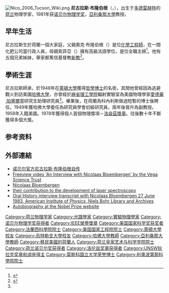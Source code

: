 {{Infobox scientist
| name             = 尼古拉斯·布隆伯根{{Nobel icon|1981年诺贝尔物理学奖|诺贝尔物理学奖}}<br />Nicolaas Bloembergen
| image            = Nicolaas Bloembergen 1981.jpg
| caption          = 尼古拉斯·布隆伯根（攝於1981年）
| birth_date       = {{birth date|1920|3|11}}
| birth_place      = {{NED}}[[多德雷赫特|多德雷赫特]]
| death_date       = {{death date and age|2017|9|5|1920|03|1}}<ref>[https://www.universiteitleiden.nl/nieuws/2017/09/nobelprijswinnaar-nicolaas-bloembergen-97-overleden Nobelprijswinnaar Nicolaas Bloembergen (97) overleden] {{Wayback|url=https://www.universiteitleiden.nl/nieuws/2017/09/nobelprijswinnaar-nicolaas-bloembergen-97-overleden |date=20170906225209 }} {{nl icon}}</ref>
| death_place      = {{USA}}[[亞利桑那州|亞利桑那州]][[图森_(亚利桑那州)|图森]]
| citizenship      = {{NED}}<br>{{USA}}
| field            = [[應用物理學|應用物理學]]
| work_institution = [[亞利桑那大學|亞利桑那大學]]
| alma_mater       = [[萊頓大學|萊頓大學]]<br>[[乌特勒支大学|乌特勒支大学]]
| known_for        = [[鐳射|鐳射]][[光譜儀|光譜儀]]
|doctoral_advisor  = [[愛德華·珀塞爾|愛德華·珀塞爾]]
|academic_advisors = {{link-en|科內利斯·雅各布斯·高特|Cornelis Jacobus Gorter}}
|doctoral_students = 彼得·帕尚<br>邁克爾·唐納
| awards           = {{link-en|奧利弗E.巴克利凝聚物質獎|Oliver E. Buckley Condensed Matter Prize}} {{small|（1958年）}}<br>{{link-en|斯圖爾特巴蘭坦獎章|Stuart Ballantine Medal}} <small>（1961年）</small><br>[[美國國家科學獎章|美國國家科學獎章]] {{small|（1974年）}}<br>[[洛侖茲獎章|洛侖茲獎章]] {{small|（1978年）}}<br>[[諾貝爾物理學獎|諾貝爾物理學獎]] {{small|（1981年）}}<br>[[IEEE榮譽獎章|IEEE榮譽獎章]] {{small|（1983年）}}<br>[[狄拉克獎|狄拉克獎]] {{small|（1983年）}}
}}
[[File:Nico_2006_Tucson_Wiki.png|thumb]]
'''尼古拉斯·布隆伯根'''（{{lang-nl|'''Nicolaas Bloembergen'''}}，{{bd|1920年|3月11日|2017年|9月5日|catIdx=Bloembergen}}），出生于[[多德雷赫特|多德雷赫特]]的[[荷兰|荷兰]]物理学家，1981年获[[诺贝尔物理学奖|诺贝尔物理学奖]]，[[亞利桑那大學|亞利桑那大學]]教授。

== 早年生活 ==
尼古拉斯生於荷蘭一個大家庭，父親奧克·布隆伯根（{{lang|nl|Auke Bloembergen}}）是位[[化學工程師|化學工程師]]，在一間化肥公司當行政人員，母親索菲亞（{{lang|en|Sophia}}）擁有高級法語學位，是位全職主婦<ref name="IEEE">{{cite web |url=http://www.ieeeghn.org/wiki/index.php/Nicolaas_Bloembergen |title=Nicolaas Bloembergen |work=IEEE Global History Network |publisher=IEEE |accessdate=18 July 2011 |archive-date=2013-04-14 |archive-url=https://web.archive.org/web/20130414173943/http://ieeeghn.org/wiki/index.php/Nicolaas_Bloembergen |dead-url=yes }}</ref>。他有五個兄弟姊妹，舉家都篤信基督教[[新教|新教]]<ref>{{Cite web |url=http://www.nobelprize.org/nobel_prizes/physics/laureates/1981/bloembergen.html |title=Nicolaas Bloembergen - Facts |accessdate=2015-08-13 |archive-date=2012-11-03 |archive-url=https://web.archive.org/web/20121103185130/http://www.nobelprize.org/nobel_prizes/physics/laureates/1981/bloembergen.html |dead-url=no }}</ref>。

== 學術生涯 ==
尼古拉斯師承{{link-en|科內利斯·雅各布斯·高特|Cornelis Jacobus Gorter}}，於1948年在[[萊頓大學|萊頓大學]]獲得[[哲學博士|哲學博士]]的名銜，其間他曾經因為逃避戰火到訪美國[[哈佛大學|哈佛大學]]，亦曾經於[[麻省理工學院|麻省理工學院]]輻射實驗室為美國物理學家[[愛德華·珀塞爾|愛德華·珀塞爾]]當研究生助理研究員<ref name="IEEE" />。畢業後，在荷蘭為科內利斯做過短暫的博士後聘任。1949年獲哈佛大學委任為研究員學會初級研究員，兩年後晉升為副教授。1958年入籍美國。1978年獲得個人首個物理獎項－[[洛侖茲獎章|洛侖茲獎章]]。往後數十年不斷獲得多個大獎。

== 参考资料 ==
{{reflist}}

== 外部連結 ==
{{Commons category|Nicolaas Bloembergen}}
{{wikiquote|Nicolaas Bloembergen}}
* [https://web.archive.org/web/20071011080049/http://nobelprize.org/nobel_prizes/physics/laureates/1981/bloembergen-autobio.html 诺贝尔官方尼古拉斯·布隆伯根自传]
* [http://www.vega.org.uk/video/programme/27 Freeview video 'An Interview with Nicolaas Bloembergen' by the Vega Science Trust] {{Wayback|url=http://www.vega.org.uk/video/programme/27 |date=20150826175441 }}
* [https://web.archive.org/web/20060316093226/http://physics.nobel.brainparad.com/nicolaas_bloembergen.html Nicolaas Bloembergen]
* [https://web.archive.org/web/20051226205804/http://buzyall.narod.ru/eto/bloembergen-speech.html their contribution to the development of laser spectroscopy]
* [http://www.aip.org/history/ohilist/4511.html Oral History interview transcript with Nicolaas Bloembergen 27 June 1983, American Institute of Physics, Niels Bohr Library and Archives] {{Wayback|url=http://www.aip.org/history/ohilist/4511.html |date=20150112080528 }}
* [https://web.archive.org/web/20071011080049/http://nobelprize.org/nobel_prizes/physics/laureates/1981/bloembergen-autobio.html Autobiography at the Nobel Prize website]

{{美国物理学会会长}}
{{诺贝尔物理学奖获得者 (1976年-2000年)}}
{{洛伦兹奖章获得者}}
{{IEEE榮譽獎章獲獎者 1976–2000}}
{{Winners of the National Medal of Science|physical}}
{{UNSW狄拉克奖章和讲座得主}}

{{Authority control}}
{{DEFAULTSORT:Bloembergen, Nicolaas}}
[[Category:荷兰物理学家|Category:荷兰物理学家]]
[[Category:光譜學家|Category:光譜學家]]
[[Category:實驗物理學家|Category:實驗物理學家]]
[[Category:诺贝尔物理学奖获得者|Category:诺贝尔物理学奖获得者]]
[[Category:IEEE榮譽獎章|Category:IEEE榮譽獎章]]
[[Category:美国国家科学奖获奖者|Category:美国国家科学奖获奖者]]
[[Category:法蘭西科學院院士|Category:法蘭西科學院院士]]
[[Category:美国国家工程院院士|Category:美国国家工程院院士]]
[[Category:萊頓大學校友|Category:萊頓大學校友]]
[[Category:烏特勒支大學校友|Category:烏特勒支大學校友]]
[[Category:哈佛大學教師|Category:哈佛大學教師]]
[[Category:亞利桑那大學教師|Category:亞利桑那大學教師]]
[[Category:移民美國的荷蘭人|Category:移民美國的荷蘭人]]
[[Category:荷兰皇家艺术与科学学院院士|Category:荷兰皇家艺术与科学学院院士]]
[[Category:荷兰诺贝尔奖获得者|Category:荷兰诺贝尔奖获得者]]
[[Category:洛伦兹奖章获得者|Category:洛伦兹奖章获得者]]
[[Category:UNSW狄拉克奖章和讲座得主|Category:UNSW狄拉克奖章和讲座得主]]
[[Category:莫斯科国立大学荣誉博士|Category:莫斯科国立大学荣誉博士]]
[[Category:利奧波第那科學院院士|Category:利奧波第那科學院院士]]